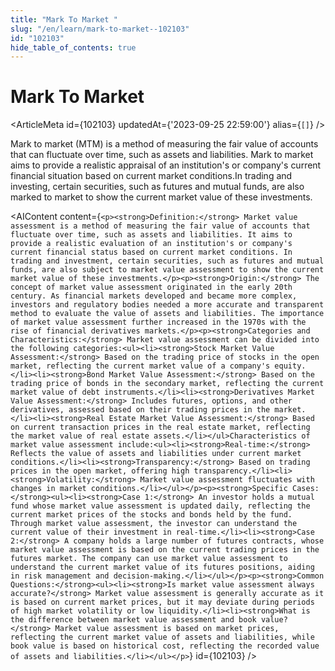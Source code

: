 ```yaml
---
title: "Mark To Market "
slug: "/en/learn/mark-to-market--102103"
id: "102103"
hide_table_of_contents: true
---
```



# Mark To Market 

<ArticleMeta id={102103} updatedAt={'2023-09-25 22:59:00'} alias={`[]`} />
<div className='border-solid border-b border-t-0 my-4 border-[var(--ifm-color-gray-300)]' />

Mark to market (MTM) is a method of measuring the fair value of accounts that can fluctuate over time, such as assets and liabilities. Mark to market aims to provide a realistic appraisal of an institution's or company's current financial situation based on current market conditions.In trading and investing, certain securities, such as futures and mutual funds, are also marked to market to show the current market value of these investments.

<AIContent content={`<p><strong>Definition:</strong> Market value assessment is a method of measuring the fair value of accounts that fluctuate over time, such as assets and liabilities. It aims to provide a realistic evaluation of an institution's or company's current financial status based on current market conditions. In trading and investment, certain securities, such as futures and mutual funds, are also subject to market value assessment to show the current market value of these investments.</p><p><strong>Origin:</strong> The concept of market value assessment originated in the early 20th century. As financial markets developed and became more complex, investors and regulatory bodies needed a more accurate and transparent method to evaluate the value of assets and liabilities. The importance of market value assessment further increased in the 1970s with the rise of financial derivatives markets.</p><p><strong>Categories and Characteristics:</strong> Market value assessment can be divided into the following categories:<ul><li><strong>Stock Market Value Assessment:</strong> Based on the trading price of stocks in the open market, reflecting the current market value of a company's equity.</li><li><strong>Bond Market Value Assessment:</strong> Based on the trading price of bonds in the secondary market, reflecting the current market value of debt instruments.</li><li><strong>Derivatives Market Value Assessment:</strong> Includes futures, options, and other derivatives, assessed based on their trading prices in the market.</li><li><strong>Real Estate Market Value Assessment:</strong> Based on current transaction prices in the real estate market, reflecting the market value of real estate assets.</li></ul>Characteristics of market value assessment include:<ul><li><strong>Real-time:</strong> Reflects the value of assets and liabilities under current market conditions.</li><li><strong>Transparency:</strong> Based on trading prices in the open market, offering high transparency.</li><li><strong>Volatility:</strong> Market value assessment fluctuates with changes in market conditions.</li></ul></p><p><strong>Specific Cases:</strong><ul><li><strong>Case 1:</strong> An investor holds a mutual fund whose market value assessment is updated daily, reflecting the current market prices of the stocks and bonds held by the fund. Through market value assessment, the investor can understand the current value of their investment in real-time.</li><li><strong>Case 2:</strong> A company holds a large number of futures contracts, whose market value assessment is based on the current trading prices in the futures market. The company can use market value assessment to understand the current market value of its futures positions, aiding in risk management and decision-making.</li></ul></p><p><strong>Common Questions:</strong><ul><li><strong>Is market value assessment always accurate?</strong> Market value assessment is generally accurate as it is based on current market prices, but it may deviate during periods of high market volatility or low liquidity.</li><li><strong>What is the difference between market value assessment and book value?</strong> Market value assessment is based on market prices, reflecting the current market value of assets and liabilities, while book value is based on historical cost, reflecting the recorded value of assets and liabilities.</li></ul></p>`} id={102103} />
